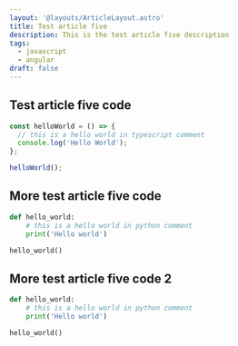```yaml
---
layout: '@layouts/ArticleLayout.astro'
title: Test article five
description: This is the test article five description
tags:
  - javascript
  - angular
draft: false
---
```


## Test article five code

```ts
const helloWorld = () => {
  // this is a hello world in typescript comment
  console.log('Hello World');
};

helloWorld();
```

## More test article five code

```py
def hello_world:
    # this is a hello world in python comment
    print('Hello world')

hello_world()
```

## More test article five code 2

```py
def hello_world:
    # this is a hello world in python comment
    print('Hello world')

hello_world()
```
